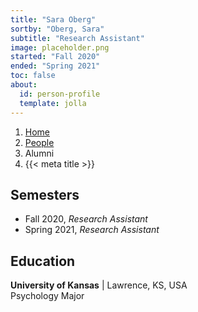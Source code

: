 ```yaml
---
title: "Sara Oberg"
sortby: "Oberg, Sara"
subtitle: "Research Assistant"
image: placeholder.png
started: "Fall 2020"
ended: "Spring 2021"
toc: false
about:
  id: person-profile
  template: jolla
---
```


```{=html}
<nav aria-label="breadcrumb">
  <ol class="breadcrumb">
    <li class="breadcrumb-item"><a href="../../index.html">Home</a></li>
    <li class="breadcrumb-item"><a href="../../people.html">People</a></li>
    <li class="breadcrumb-item active">Alumni</li>
    <li class="breadcrumb-item active" aria-current="page">{{< meta title >}}</li>
  </ol>
</nav>
```

:::{#person-profile}
## Semesters
- Fall 2020, *Research Assistant*
- Spring 2021, *Research Assistant*

## Education

**University of Kansas** | Lawrence, KS, USA<br />
Psychology Major
:::




